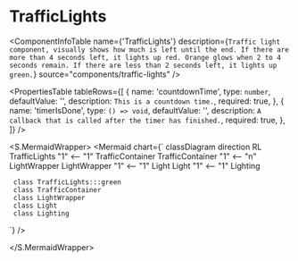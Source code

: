 

<Meta title="ApplicationModel/Components/TrafficLights/docs" />

# TrafficLights

<ComponentInfoTable
  name={'TrafficLights'}
  description={`Traffic light component, visually shows how much is left until the end. If there are more than 4 seconds left, it lights up red. Orange glows when 2 to 4 seconds remain. If there are less than 2 seconds left, it lights up green.`}
  source="components/traffic-lights"
/>

<PropertiesTable
  tableRows={[
    {
      name: 'countdownTime',
      type: `number`,
      defaultValue: '',
      description: `This is a countdown time.`,
      required: true,
    },
    {
      name: 'timerIsDone',
      type: `() => void`,
      defaultValue: '',
      description: `A callback that is called after the timer has finished.`,
      required: true,
    },
  ]}
/>

<S.MermaidWrapper>
<Mermaid
  chart={`
     classDiagram
     direction RL
     TrafficLights "1" <-- "1" TrafficContainer
     TrafficContainer "1" <-- "n" LightWrapper
     LightWrapper "1" <-- "1" Light
     Light "1" <-- "1" Lighting

     class TrafficLights:::green
     class TrafficContainer
     class LightWrapper
     class Light
     class Lighting

`}
/>

</S.MermaidWrapper>

<ReferenceList tableRows={[]} />
